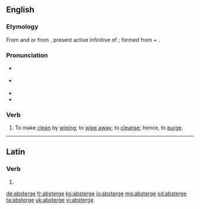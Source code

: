 ==English==

===Etymology===
From {{etyl|fr}} and {{etyl|fro}} {{term|absterger|lang=fro}} or from {{etyl|la}} {{term|abstergere|abstergēre|lang=la}}, present active infinitive of {{term|abstergeo|abstergeō|wipe off or away|lang=la}}; formed from {{term|abs-|lang=la}} + {{term|tergeo|tergeō|wipe|lang=la}}.

===Pronunciation===
* {{a|RP}} {{IPA|/əbˈstɜː(ɹ)d͡ʒ/}}
* {{a|US}} {{IPA|/æbˈstɝd͡ʒ/|/əbˈstɝd͡ʒ/}} {{X-SAMPA|/%{b"st3`dZ/}}
* {{hyphenation|ab|sterge}}
* {{rhymes|ɜː(r)dʒ}}

===Verb===
{{en-verb|absterg|ing}}

# {{transitive|archaic}} To make [[clean]] by [[wipe|wiping]]; to [[wipe away]]; to [[cleanse]]; hence, to [[purge]].

----

==Latin==

===Verb===
{{la-verb-form|abstergē}}

# {{conjugation of|abstergeo|abstergeō|2|s|pres|act|imp|lang=la}}

[[de:absterge]]
[[fr:absterge]]
[[ko:absterge]]
[[io:absterge]]
[[mg:absterge]]
[[sd:absterge]]
[[ta:absterge]]
[[uk:absterge]]
[[vi:absterge]]